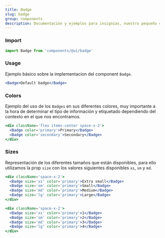 ```yaml
---
title: Badge
slug: badge
group: components
description: Documentación y ejemplos para insignias, nuestro pequeño componente para el uso de conteo, etiquetado e informativo.
---
```


### Import

```js
import Badge from 'components/@ui/badge'
```

### Usage

Ejemplo básico sobre la implementacion del component `Badge`.

```jsx
<Badge>Default badge</Badge>
```

### Colors

Ejemplo del uso de los `Badges` en sus diferentes colores, muy importante a la hora de determinar el tipo de información y etiquetado dependiendo del contexto en el que nos encontramos.

```jsx
<div className='flex items-center space-x-2'>
  <Badge color='primary'>Primary</Badge>
  <Badge color='secondary'>Secondary</Badge>
</div>
```

### Sizes

Representación de los diferentes tamaños que están disponibles, para ello utilizamos la prop `size` con los valores siguientes disponibles `xs`, `sm` y `md`.

```jsx
<div className='space-x-2'>
  <Badge size='xs' color='primary'>Extra small</Badge>
  <Badge size='sm' color='primary'>Small</Badge>
  <Badge size='md' color='primary'>Medium</Badge>
  <Badge size='lg' color='primary'>Large</Badge>
</div>
```

```jsx
<div className='space-x-2'>
  <Badge size='xs' color='primary'>1</Badge>
  <Badge size='sm' color='primary'>2</Badge>
  <Badge size='md' color='primary'>3</Badge>
  <Badge size='lg' color='primary'>4</Badge>
</div>
```


